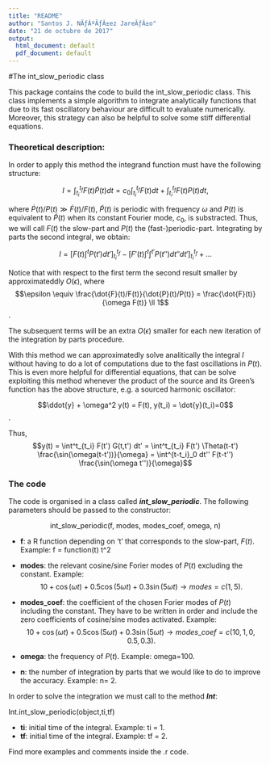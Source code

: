 ```yaml
---
title: "README"
author: "Santos J. NÃƒÂºÃƒÂ±ez JareÃƒÂ±o"
date: "21 de octubre de 2017"
output:
  html_document: default
  pdf_document: default
---
```

#The int_slow_periodic class

This package contains the code to build the int_slow_periodic class. This class implements a simple algorithm to integrate analytically functions that due to its fast oscillatory behaviour are difficult to evaluate numerically. Moreover, this strategy can also be helpful to solve some stiff differential equations.

### Theoretical description:

In order to apply this method the integrand function must have the following structure:

$$ I = \int^{t_f}_{t_i} F(t) \tilde{P}(t) dt = c_0\int^{t_f}_{t_i} F(t) dt + \int^{t_f}_{t_i} F(t) P(t) dt ,$$

where $\dot{P}(t)/P(t) \gg \dot{F}(t)/F(t)$, $\tilde{P}(t)$ is periodic with frequency $\omega$ and $P(t)$ is equivalent to $\tilde{P}(t)$ when its constant Fourier mode, $c_0$, is substracted. Thus, we will call $F(t)$ the slow-part and $P(t)$ the (fast-)periodic-part. Integrating by parts the second integral, we obtain:

$$I = \left[F(t)\int^tP(t')dt' \right]^{t_f}_{t_i} - \left[F'(t)\int^{t}\int^{t'}P(t'')dt''dt' \right]^{t_f}_{t_i} + \dots$$


Notice that with respect to the first term the second result smaller by approximateddly $O(\epsilon)$, where
$$\epsilon \equiv \frac{\dot{F}(t)/F(t)}{\dot{P}(t)/P(t)} = \frac{\dot{F}(t)}{\omega F(t)} \ll 1$$.

The subsequent terms will be an extra $O(\epsilon)$ smaller for each new iteration of the integration by parts procedure.

With this method we can approximatedly solve analitically the integral $I$ without having to do a lot of computations due to the fast oscillations in $P(t)$. This is even more helpful for differential equations, that can be solve exploiting this method whenever the product of the source and its Green's function has the above structure, e.g. a sourced harmonic oscillator:

$$\ddot{y} + \omega^2 y(t) = F(t), y(t_i) = \dot{y}(t_i)=0$$.

Thus,
$$y(t) = \int^t_{t_i} F(t') G(t,t') dt' = \int^t_{t_i} F(t') \Theta(t-t') \frac{\sin(\omega(t-t'))}{\omega} = \int^{t-t_i}_0 dt'' F(t-t'') \frac{\sin(\omega t'')}{\omega}$$

### The code 

The code is organised in a class called <b> <i> int_slow_periodic</i></b>. The following parameters should be passed to the constructor:

<center> int_slow_periodic(f, modes, modes_coef, omega, n)</center>

* <b>f</b>: a R function depending on 't' that corresponds to the slow-part, $F(t)$. Example: f = function(t) t^2

* <b>modes</b>: the relevant cosine/sine Forier modes of $P(t)$ excluding the constant. Example:
$$10+\cos(\omega t)+0.5\cos(5 \omega t)+0.3\sin(5\omega t) \rightarrow modes=c(1,5).$$

* <b>modes_coef</b>: the coefficient of the chosen Forier modes of $P(t)$ including the constant. They have to be written in order and include the zero coefficients of cosine/sine modes activated. Example:
$$10+\cos(\omega t)+0.5\cos(5 \omega t)+0.3\sin(5\omega t) \rightarrow modes\_coef=c(10,1,0,0.5,0.3).$$
* <b>omega</b>: the frequency of $P(t)$. Example: omega=100.

* <b>n</b>: the number of integration by parts that we would like to do to improve the accuracy. Example: n= 2.


In order to solve the integration we must call to the method <b><i>Int</i></b>:

Int.int_slow_periodic(object,ti,tf)

* <b>ti</b>: initial time of the integral. Example: ti = 1.
* <b>tf</b>: initial time of the integral. Example: tf = 2.


Find more examples and comments inside the .r code.
